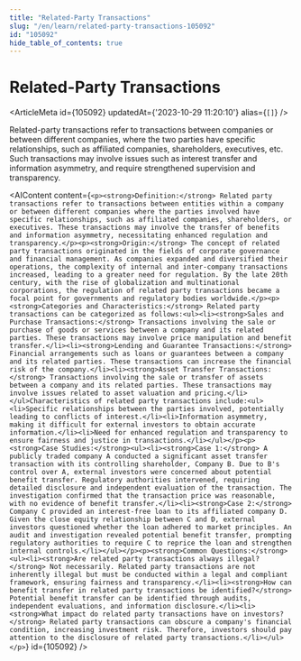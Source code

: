 ```yaml
---
title: "Related-Party Transactions"
slug: "/en/learn/related-party-transactions-105092"
id: "105092"
hide_table_of_contents: true
---
```



# Related-Party Transactions

<ArticleMeta id={105092} updatedAt={'2023-10-29 11:20:10'} alias={`[]`} />
<div className='border-solid border-b border-t-0 my-4 border-[var(--ifm-color-gray-300)]' />

Related-party transactions refer to transactions between companies or between different companies, where the two parties have specific relationships, such as affiliated companies, shareholders, executives, etc. Such transactions may involve issues such as interest transfer and information asymmetry, and require strengthened supervision and transparency.

<AIContent content={`<p><strong>Definition:</strong> Related party transactions refer to transactions between entities within a company or between different companies where the parties involved have specific relationships, such as affiliated companies, shareholders, or executives. These transactions may involve the transfer of benefits and information asymmetry, necessitating enhanced regulation and transparency.</p><p><strong>Origin:</strong> The concept of related party transactions originated in the fields of corporate governance and financial management. As companies expanded and diversified their operations, the complexity of internal and inter-company transactions increased, leading to a greater need for regulation. By the late 20th century, with the rise of globalization and multinational corporations, the regulation of related party transactions became a focal point for governments and regulatory bodies worldwide.</p><p><strong>Categories and Characteristics:</strong> Related party transactions can be categorized as follows:<ul><li><strong>Sales and Purchase Transactions:</strong> Transactions involving the sale or purchase of goods or services between a company and its related parties. These transactions may involve price manipulation and benefit transfer.</li><li><strong>Lending and Guarantee Transactions:</strong> Financial arrangements such as loans or guarantees between a company and its related parties. These transactions can increase the financial risk of the company.</li><li><strong>Asset Transfer Transactions:</strong> Transactions involving the sale or transfer of assets between a company and its related parties. These transactions may involve issues related to asset valuation and pricing.</li></ul>Characteristics of related party transactions include:<ul><li>Specific relationships between the parties involved, potentially leading to conflicts of interest.</li><li>Information asymmetry, making it difficult for external investors to obtain accurate information.</li><li>Need for enhanced regulation and transparency to ensure fairness and justice in transactions.</li></ul></p><p><strong>Case Studies:</strong><ul><li><strong>Case 1:</strong> A publicly traded company A conducted a significant asset transfer transaction with its controlling shareholder, Company B. Due to B's control over A, external investors were concerned about potential benefit transfer. Regulatory authorities intervened, requiring detailed disclosure and independent evaluation of the transaction. The investigation confirmed that the transaction price was reasonable, with no evidence of benefit transfer.</li><li><strong>Case 2:</strong> Company C provided an interest-free loan to its affiliated company D. Given the close equity relationship between C and D, external investors questioned whether the loan adhered to market principles. An audit and investigation revealed potential benefit transfer, prompting regulatory authorities to require C to reprice the loan and strengthen internal controls.</li></ul></p><p><strong>Common Questions:</strong><ul><li><strong>Are related party transactions always illegal?</strong> Not necessarily. Related party transactions are not inherently illegal but must be conducted within a legal and compliant framework, ensuring fairness and transparency.</li><li><strong>How can benefit transfer in related party transactions be identified?</strong> Potential benefit transfer can be identified through audits, independent evaluations, and information disclosure.</li><li><strong>What impact do related party transactions have on investors?</strong> Related party transactions can obscure a company's financial condition, increasing investment risk. Therefore, investors should pay attention to the disclosure of related party transactions.</li></ul></p>`} id={105092} />
